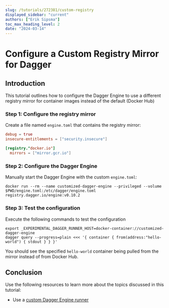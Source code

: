 ```yaml
---
slug: /tutorials/272381/custom-registry
displayed_sidebar: "current"
authors: ["Erik Sipsma"]
toc_max_heading_level: 2
date: "2024-03-14"
---
```


# Configure a Custom Registry Mirror for Dagger

## Introduction

This tutorial outlines how  to configure the Dagger Engine to use a different registry mirror for container images instead of the default (Docker Hub)

### Step 1: Configure the registry mirror

Create a file named `engine.toml` that contains the registry mirror:

```toml
debug = true
insecure-entitlements = ["security.insecure"]

[registry."docker.io"]
  mirrors = ["mirror.gcr.io"]
```

### Step 2: Configure the Dagger Engine

Manually start the Dagger Engine with the custom `engine.toml`:

```shell
docker run --rm --name customized-dagger-engine --privileged --volume $PWD/engine.toml:/etc/dagger/engine.toml registry.dagger.io/engine:v0.10.2
```

### Step 3: Test the configuration

Execute the following commands to test the configuration

```shell
export _EXPERIMENTAL_DAGGER_RUNNER_HOST=docker-container://customized-dagger-engine
dagger query --progress=plain <<< '{ container { from(address:"hello-world") { stdout } } }'
```

You should see the specified `hello-world` container being pulled from the mirror instead of from Docker Hub.

## Conclusion

Use the following resources to learn more about the topics discussed in this tutorial:

- Use a [custom Dagger Engine runner](../manuals/administrator/engine/472258-custom-runner.mdx)
